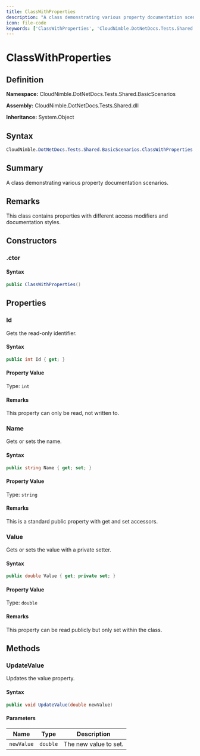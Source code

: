 ```yaml
---
title: ClassWithProperties
description: "A class demonstrating various property documentation scenarios."
icon: file-code
keywords: ['ClassWithProperties', 'CloudNimble.DotNetDocs.Tests.Shared.BasicScenarios.ClassWithProperties', 'CloudNimble.DotNetDocs.Tests.Shared.BasicScenarios', 'class', 'System.Object']
---
```


# ClassWithProperties

## Definition

**Namespace:** CloudNimble.DotNetDocs.Tests.Shared.BasicScenarios

**Assembly:** CloudNimble.DotNetDocs.Tests.Shared.dll

**Inheritance:** System.Object

## Syntax

```csharp
CloudNimble.DotNetDocs.Tests.Shared.BasicScenarios.ClassWithProperties
```

## Summary

A class demonstrating various property documentation scenarios.

## Remarks

This class contains properties with different access modifiers and documentation styles.

## Constructors

### .ctor

#### Syntax

```csharp
public ClassWithProperties()
```

## Properties

### Id

Gets the read-only identifier.

#### Syntax

```csharp
public int Id { get; }
```

#### Property Value

Type: `int`

#### Remarks

This property can only be read, not written to.

### Name

Gets or sets the name.

#### Syntax

```csharp
public string Name { get; set; }
```

#### Property Value

Type: `string`

#### Remarks

This is a standard public property with get and set accessors.

### Value

Gets or sets the value with a private setter.

#### Syntax

```csharp
public double Value { get; private set; }
```

#### Property Value

Type: `double`

#### Remarks

This property can be read publicly but only set within the class.

## Methods

### UpdateValue

Updates the value property.

#### Syntax

```csharp
public void UpdateValue(double newValue)
```

#### Parameters

| Name | Type | Description |
|------|------|-------------|
| `newValue` | `double` | The new value to set. |

